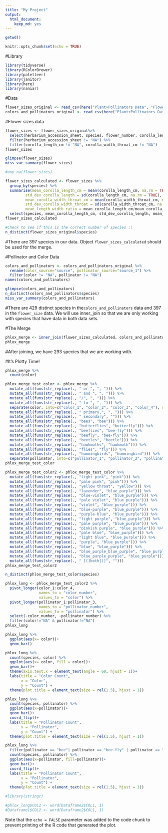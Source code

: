 ```yaml
---
title: "My Project"
output: 
  html_document: 
    keep_md: yes
---
```

```r
getwd()
```

```r
knitr::opts_chunk$set(echo = TRUE)
```

#Library
```r
library(tidyverse)
library(RColorBrewer)
library(paletteer)
library(janitor)
library(here)
library(naniar)
```

#Data
```r
flower_sizes_original <- read_csv(here("Plant+Pollinators Data", "Flower size measurements.csv")) %>% janitor::clean_names()
colors_and_pollinators_original <- read_csv(here("Plant+Pollinators Data", "Pollinator and flower color.csv")) %>% janitor::clean_names()
```

#Flower sizes data
```r
flower_sizes <- flower_sizes_original%>% 
  select(herbarium_accession_sheet, species, flower_number, corolla_length_cm, corolla_width_throat_cm) %>% 
  filter(herbarium_accession_sheet != "NA") %>% 
  filter(corolla_length_cm != "NA", corolla_width_throat_cm != "NA")
flower_sizes
```
```r
glimpse(flower_sizes)
miss_var_summary(flower_sizes)
```

```r
#any_na(flower_sizes)
```

```r
flower_sizes_calculated <- flower_sizes %>% 
  group_by(species) %>% 
  summarise(mean_corolla_length_cm = mean(corolla_length_cm, na.rm = TRUE),
         std_dev_corolla_length = sd(corolla_length_cm, na.rm = TRUE),
         mean_corolla_width_throat_cm = mean(corolla_width_throat_cm, na.rm = TRUE),
         std_dev_corolla_width_throat = sd(corolla_width_throat_cm, na.rm = TRUE),
         mean_length_width_ratio = mean_corolla_length_cm/mean_corolla_width_throat_cm) %>% 
  select(species, mean_corolla_length_cm, std_dev_corolla_length, mean_corolla_width_throat_cm, std_dev_corolla_width_throat, mean_length_width_ratio)
flower_sizes_calculated
```
```r
#Check to see if this is the correct number of species :) 
n_distinct(flower_sizes_original$species)
```

#There are 397 species in our data. Object `flower_sizes_calculated` should be used for the merge. 


#Pollinator and Color Data
```r
colors_and_pollinators <- colors_and_pollinators_original %>% 
  rename(color_source="source", pollinator_source="source_1") %>% 
  filter(color != "NA", pollinator != "NA")
names(colors_and_pollinators)
```

```r
glimpse(colors_and_pollinators)
n_distinct(colors_and_pollinators$species)
miss_var_summary(colors_and_pollinators)
```
#There are 429 distinct species in the`colors_and_pollinators` data and 397 in the `flower_size` data. We will use inner_join so that we are only working with species that have data in both data sets.

#The Merge
```r
phlox_merge <- inner_join(flower_sizes_calculated, colors_and_pollinators, by = "species")
phlox_merge
```
#After joining, we have 293 species that we are working with. 

#It's Plotty Time!
```r
phlox_merge %>% 
  count(color)
```
```r
phlox_merge_test_color <- phlox_merge %>%
  mutate_all(funs(str_replace(., " or ", ", "))) %>%
  mutate_all(funs(str_replace(., " and ", ", "))) %>%
  mutate_all(funs(str_replace(., "/", ", "))) %>%
  mutate_all(funs(str_replace(., " to ", ", "))) %>%
  separate(color, into=c("color_1", "color_2", "color_3", "color_4"), sep=", ") %>%
  mutate_all(funs(str_replace(., " primary,", ", "))) %>%
  mutate_all(funs(str_replace(., " secondary", ""))) %>%
  mutate_all(funs(str_replace(., "bees", "bee"))) %>%
  mutate_all(funs(str_replace(., "butterflies", "butterfly"))) %>%
  mutate_all(funs(str_replace(., "beeflies", "bee-fly"))) %>%
  mutate_all(funs(str_replace(., "beefly", "bee-fly"))) %>%
  mutate_all(funs(str_replace(., "beetles", "beetle"))) %>% 
  mutate_all(funs(str_replace(., "hawkmoths", "hawkmoth"))) %>% 
  mutate_all(funs(str_replace(., "flies", "fly"))) %>% 
  mutate_all(funs(str_replace(., "hummingbirds", "hummingbird"))) %>% 
  separate(pollinator, into=c("pollinator_1", "pollinator_2", "pollinator_3"), sep=",")
phlox_merge_test_color
```

```r
phlox_merge_test_color2 <- phlox_merge_test_color %>%
  mutate_all(funs(str_replace(., "light pink", "pink"))) %>%
  mutate_all(funs(str_replace(., "pale pink", "pink"))) %>%
  mutate_all(funs(str_replace(., "yellow throat", "yellow"))) %>%
  mutate_all(funs(str_replace(., "lavender", "blue_purple"))) %>%
  mutate_all(funs(str_replace(., "blue-violet", "blue_purple"))) %>%
  mutate_all(funs(str_replace(., "pale violet", "blue_purple"))) %>%
  mutate_all(funs(str_replace(., "violet", "blue_purple"))) %>%
  mutate_all(funs(str_replace(., "blue-purple", "blue_purple"))) %>%
  mutate_all(funs(str_replace(., "purple-blue", "blue_purple"))) %>%
  mutate_all(funs(str_replace(., "light purple", "blue_purple"))) %>%
  mutate_all(funs(str_replace(., "pale purple", "blue_purple"))) %>%
  mutate_all(funs(str_replace(., "pinkish purple", "blue_purple"))) %>%
  mutate_all(funs(str_replace(., "pale blue", "blue_purple"))) %>% 
  mutate_all(funs(str_replace(., "light blue", "blue_purple"))) %>%
  mutate_all(funs(str_replace(., "purple", "blue_purple"))) %>% 
  mutate_all(funs(str_replace(., "blue", "blue_purple"))) %>% 
  mutate_all(funs(str_replace(., "blue_purple_blue_purple", "blue_purple"))) %>%
  mutate_all(funs(str_replace(., "blue_purple_purple", "blue_purple"))) %>%
  mutate_all(funs(str_replace(., " [(]both[)]", "")))
phlox_merge_test_color2
```

```r
n_distinct(phlox_merge_test_color$species)
```

```r
phlox_long <- phlox_merge_test_color2 %>% 
  pivot_longer(color_1:color_4,
               names_to = "color_number",
               values_to = "color") %>% 
  pivot_longer(pollinator_1:pollinator_3,
               names_to = "pollinator_number",
               values_to = "pollinator") %>%
  select(-color_number, -pollinator_number) %>%
  filter(color!="NA" & pollinator!="NA")
phlox_long
```


```r
phlox_long %>% 
  ggplot(aes(x= color))+
  geom_bar()
```
```r
phlox_long %>%
  count(species, color) %>%
  ggplot(aes(x= color, fill = color))+
  geom_bar()+
  theme(axis.text.x = element_text(angle = 60, hjust = 1))+
  labs(title = "Color Count",
       x = "Color",
       y = "Count") +
  theme(plot.title = element_text(size = rel(1.5), hjust = 1))
```

```r
phlox_long %>% 
  count(species, pollinator) %>%
  ggplot(aes(x=pollinator))+
  geom_bar()+
  coord_flip()+
  labs(title = "Pollinator Count",
       x = "Pollinator",
       y = "Count") +
  theme(plot.title = element_text(size = rel(1.5), hjust = 1))

```
```r
phlox_long %>% 
  filter(pollinator == "bee"| pollinator == "bee-fly" | pollinator == "hummingbird" | pollinator == "hawkmoth" | pollinator == "fly" | pollinator == "butterfly" | pollinator == "beetle" | pollinator == "bat" | pollinator == "autogamous") %>% 
  count(species, pollinator) %>%
  ggplot(aes(x=pollinator, fill=pollinator))+
  geom_bar()+
  coord_flip()+
  labs(title = "Pollinator Count",
       x = "Pollinator",
       y = "Count") +
  theme(plot.title = element_text(size = rel(1.5), hjust = 1))

```


```r
#library(stringr)

#phlox_long$COL2 <- word(Dataframe2$COL1, 1)
#Dataframe1$COL2 <- word(Dataframe2$COL1, 1)
```







Note that the `echo = FALSE` parameter was added to the code chunk to prevent printing of the R code that generated the plot.
